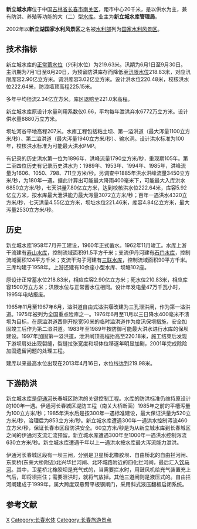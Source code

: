 {{Infobox Reservoir | 
|name                     = 新立城水库
|nickname                 = 新立湖
|image                    = 
|image_caption            = 
|map                      = 
|map_caption              = 
|pushpin_map              = China
|pushpin_map_caption      = 新立城水库在中国的位置
|code                     = 
|class                    = 大（二）型[[水库|水库]]
|location_of_reservoir    = [[吉林省|吉林省]][[长春市|长春市]][[南关区|南关区]]
|location_of_dam          = 
|inflow                   = [[伊通河|伊通河]]
|outflow                  = 伊通河
|catchment_area           = 1970
|reservoir_area           =  97
|mean_depth               = 
|maximum_depth            = 
|flood_level              = 
|normal_water_level       = 219.63
|dead_water_level         = 211.50/210.80
|water_quality            = 
|island                   = 
|maximum_storage_capacity = 5.92 亿
|normal_storage_capacity  = 3.43亿
|dead_storage_capacity    = 2400万/1500万
|type_of_dam              = 
|elevation_of_dam         = 
|height_of_dam            = 
|length_of_dam            = 2680
|width_of_dam             = 
|installed_capacity       = 
|irrigated_area           = 
|start                    = 1958年7月20日
|complete                 = 1962年11月
|cost                     = 
|emigrate                 = 
|latd = 43
|latm = 42
|lats = 00
|latNS = N
|longd = 125
|longm = 21
|longs = 45
|longEW = E
|website = 
|footnotes = <ref>[http://www.tsdh.net/水利文献汇编/PDF文档/中国水库名称代码.pdf 中国水库名称代码]{{dead link|date=2017年12月 |bot=InternetArchiveBot |fix-attempted=yes }}</ref><ref>[http://www.slwr.gov.cn/slwlyjj/slwslgc/#14 松辽水利网] {{webarchive|url=https://web.archive.org/web/20090624084357/http://www.slwr.gov.cn/slwlyjj/slwslgc/ |date=2009-06-24 }}</ref><ref>[http://slfjq.mwr.gov.cn/gjslfjq/200312/t20031231_108824.html 新立湖国家水利风景区]</ref>
}}
'''新立城水库'''位于中国[[吉林省|吉林省]][[长春市|长春市]][[南关区|南关区]]，距市中心20千米，是以供水为主，兼有防洪、养殖等功能的大（二）型[[水库|水库]]。业主为'''新立城水库管理局'''。

2002年以'''新立湖国家水利风景区'''之名被[[水利部|水利部]]列为[[国家水利风景区|国家水利风景区]]。

==技术指标==
新立城水库的[[正常蓄水位|正常蓄水位]]（兴利水位）为219.63米。汛期为6月1日至9月30日。主汛期为7月1日至8月20日，为预留防洪库存而降低至[[汛限水位|汛限水位]]218.83米，对应汛限库容2.90亿立方米。调洪库容3.02亿立方米。设计洪水位220.48米，校核洪水位222.64米，防浪墙顶高程225.15米。

多年平均径流2.34亿立方米。库区退赔至221.0米高程。

新立城水库原设计水量利用系数仅0.66，平均每年泄洪弃水6772万立方米。设计供水量8880万立方米。

坝址河谷平地高程207米。水库工程包括粘土坝、第一溢洪道（最大泻量1100立方米/秒）、第二溢洪道（最大泻量1940立方米/秒）、输水洞。设计洪水标准为100年，校核洪水标准为可能最大洪水PMP。

有记录的历史洪水第一位为1896年，洪峰流量1790立方米/秒，重现期105年。第二至四位历史有记录历史洪水为：1989年、1953年、1994年、1985年，洪峰流量为1606、1050、798、711立方米/秒。另调查中1885年洪水洪峰流量3450立方米/秒，为180年一遇。据此计算出可能最大降雨400毫米下，可能最大入库洪水6850立方米/秒，七天洪量7.80亿立方米，达到校核洪水位222.64米，库容5.92亿立方米，按水库最大泄洪能力最大泻量3072立方米/秒；百年一遇洪水4320立方米/秒，七天洪量4.55亿立方米，坝址水位221.46米，库容4.84亿立方米，最大泻量2530立方米/秒。
==历史==
新立城水库1958年7月开工建设，1960年正式蓄水。1962年11月竣工。水库上游干流建有[[寿山水库|寿山水库]]，控制流域面积91.5平方千米；支流伊丹河建有[[石门水库_(伊通)|石门水库]]，控制流域面积124平方千米；支流干沟子河建有[[三联水库|三联水库]]，控制流域面积90平方千米。三库均建于1958年。上游还建有10余座小型水库、坝塘102座。

原设计正常蓄水位218.83米，相应库容2.90亿立方米；死水位210.83米，相应库容1500万立方米；汛限水位与正常蓄水位相同。设计年发电量47万千瓦小时，1995年电站报废。

1965年11月至1967年6月，溢洪道自由式溢洪堰改建为三孔泄洪闸，作为第一溢洪道。1975年被列为全国重点险库之一。1976年6月至11月以三日降水400毫米不溃坝为目标，在原溢洪道西侧开挖宽50米的临时溢洪道作为度汛保坝措施，安全加固竣工后作为第二溢洪道。1983年至1989年按防御可能最大洪水进行水库的保坝建设。1997年加固第一溢洪道，泄洪闸顶高程抬高至220.18米，施工结束后发现下游坝肩处出现裂缝，裂缝拉张宽度和坝体位移逐年明显加剧，2001年完成除险加固遗留问题的处理工程。

建库以来最高水位出现在2013年4月16日，水位线达到219.98米。
==下游防洪==
新立城水库是[[伊通河|伊通河]]长春城区防洪的关键控制工程。水库的防洪标准仍维持原设计的100年一遇。伊通河长春城区堤防工程（南关大桥断面）1985年之前的平槽泻量为100立方米/秒；1985年洪水后是按300年一遇标准建设，最大保证洪量为520立方米/秒，治理后为853立方米/秒。新立城水库遭遇300年一遇洪水控制泻流460立方米/秒，保证长春市区段防洪安全。60立方米/秒是为从新立城水库到长春城区之间的伊通河支流汇流预留。新立城水库遭遇300年至1000年一遇洪水控制泻流630立方米/秒。新立城水库遭遇千年以上一遇洪水按水库最大泻流能力泄洪。

伊通河长春城区段有一坝三闸，分别是卫星桥北橡胶坝、自由桥北的自由拦河闸、东莱桥(东荣大桥附近)北兴华拦河闸、北环城路附近的四化拦河闸，最后汇入[[饮马河|饮马河]]。其中，卫星桥北橡胶坝是充气式的，当需要拦水时，用鼓风机给充气装置充上气后，即将坝拦住；需要泄洪时，就将气放掉。其他三道闸则是液压式的。自由拦河闸建成于1999年，属大跨度双悬臂平板钢闸门，采用斜式液压翻板启闭系统。

==参考文献==
{{reflist}}

[[Category:吉林水库|X]]
[[Category:长春水体|Category:长春水体]]
[[Category:长春旅游景点|Category:长春旅游景点]]